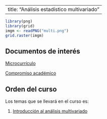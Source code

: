 
---
title: "Análisis estadístico multivariado"
---




```r

library(png)
library(grid)
imgm <- readPNG("multi.png")
grid.raster(imgm)

```



## Documentos de interés

[Microcurrículo](https://github.com/estadisticaITM/estadisticaITM.github.io/blob/master/FDE%20018%20Estad%C3%ADstica%20Multivariada%20(00000002).docx)

[Compromiso académico](https://github.com/estadisticaITM/estadisticaITM.github.io/blob/master/compromiso%20multivariado.docx)



## Orden del curso



Los temas que se llevará en el curso es:

1. <a href="pp1.html" target="_blank"> Introducción al análisis multivariado</a>




